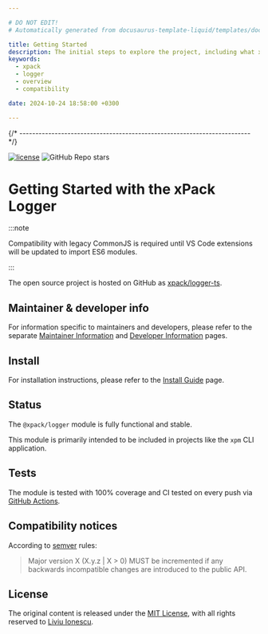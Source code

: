 ```yaml
---

# DO NOT EDIT!
# Automatically generated from docusaurus-template-liquid/templates/docusaurus.

title: Getting Started
description: The initial steps to explore the project, including what xpacks are, the project's features, benefits, compatibility, and available documentation.
keywords:
  - xpack
  - logger
  - overview
  - compatibility

date: 2024-10-24 18:58:00 +0300

---
```



{/* ------------------------------------------------------------------------ */}

[![license](https://img.shields.io/github/license/xpack/logger-ts.svg)](https://github.com/xpack/logger-ts/blob/xpack/LICENSE)
![GitHub Repo stars](https://img.shields.io/github/stars/xpack/logger-ts)

# Getting Started with the xPack Logger

<Overview />

:::note

Compatibility with legacy CommonJS is required until VS Code extensions
will be updated to import ES6 modules.

:::

The open source project is hosted on GitHub as
[xpack/logger-ts](https://github.com/xpack/logger-ts).

## Maintainer & developer info

For information specific to maintainers and developers, please refer to
the separate
[Maintainer Information](/docs/maintainer/) and
[Developer Information](/docs/developer/)
pages.

## Install

For installation instructions, please refer to the
[Install Guide](/docs/install/)
page.

## Status

The `@xpack/logger` module is fully functional and stable.

This module is primarily intended to be included in projects
like the `xpm` CLI application.

## Tests

The module is tested
with 100% coverage and CI tested on every push via
[GitHub Actions](https://github.com/xpack/logger-ts/actions).

## Compatibility notices

According to [semver](https://semver.org) rules:

> Major version X (X.y.z | X > 0) MUST be incremented if any
backwards incompatible changes are introduced to the public API.

<Compatibility />

## License

The original content is released under the
[MIT License](https://opensource.org/license/mit/),
with all rights reserved to
[Liviu Ionescu](https://github.com/ilg-ul).
